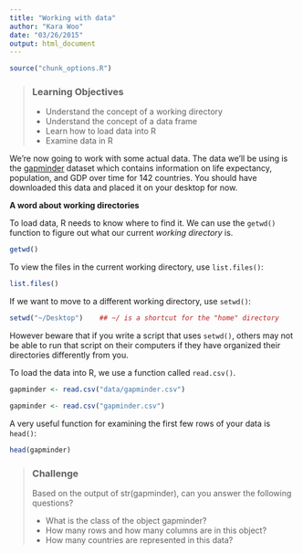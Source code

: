 ```yaml
---
title: "Working with data"
author: "Kara Woo"
date: "03/26/2015"
output: html_document
---
```


```r
source("chunk_options.R")
```

> ### Learning Objectives {.objectives}
>
> * Understand the concept of a working directory
> * Understand the concept of a data frame
> * Learn how to load data into R
> * Examine data in R

We're now going to work with some actual data. The data we'll be using is the
[gapminder](https://github.com/jennybc/gapminder) dataset which contains
information on life expectancy, population, and GDP over time for 142 countries.
You should have downloaded this data and placed it on your desktop for now.

**A word about working directories**

To load data, R needs to know where to find it. We can use the `getwd()`
function to figure out what our current *working directory* is.

```r
getwd()
```

To view the files in the current working directory, use `list.files()`:

```r
list.files()
```

If we want to move to a different working directory, use `setwd()`:
```r
setwd("~/Desktop")    ## ~/ is a shortcut for the "home" directory
```

However beware that if you write a script that uses `setwd()`, others may not be
able to run that script on their computers if they have organized their
directories differently from you.

To load the data into R, we use a function called `read.csv()`.

```r
gapminder <- read.csv("data/gapminder.csv")
```

```r
gapminder <- read.csv("gapminder.csv")
```

A very useful function for examining the first few rows of your data is
`head()`:

```r
head(gapminder)
```

> ### Challenge {.challenge}
>
> Based on the output of str(gapminder), can you answer the following questions?
>
> * What is the class of the object gapminder?
> * How many rows and how many columns are in this object?
> * How many countries are represented in this data?
